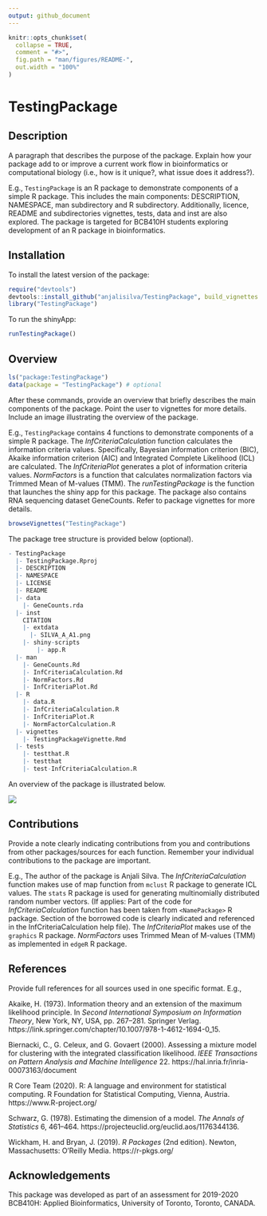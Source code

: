 ```yaml
---
output: github_document
---
```


<!-- README.md is generated from README.Rmd. Please edit that file -->

```r
knitr::opts_chunk$set(
  collapse = TRUE,
  comment = "#>",
  fig.path = "man/figures/README-",
  out.width = "100%"
)
```
# TestingPackage

<!-- badges: start -->
<!-- badges: end -->

## Description

A paragraph that describes the purpose of the package. Explain how your package add to or improve a current work flow in bioinformatics or computational biology (i.e., how is it unique?, what issue does it address?).

E.g., `TestingPackage` is an R package to demonstrate components of a simple R package. This includes the main components: DESCRIPTION, NAMESPACE, man subdirectory and R subdirectory. Additionally, licence, README and subdirectories vignettes, tests, data and inst are also explored. The package is targeted for BCB410H students exploring development of an R package in bioinformatics.

## Installation

To install the latest version of the package:

``` r
require("devtools")
devtools::install_github("anjalisilva/TestingPackage", build_vignettes = TRUE)
library("TestingPackage")
```

To run the shinyApp:
``` r
runTestingPackage()
```

## Overview

``` r
ls("package:TestingPackage")
data(package = "TestingPackage") # optional
```

After these commands, provide an overview that briefly describes the main components of the package. Point the user to vignettes for more details. Include an image illustrating the overview of the package. 

E.g., `TestingPackage` contains 4 functions to demonstrate components of a simple R package. The *InfCriteriaCalculation* function calculates the information criteria values. Specifically, Bayesian information criterion (BIC), Akaike information criterion (AIC) and Integrated Complete Likelihood (ICL) are calculated. The *InfCriteriaPlot* generates a plot of information criteria values. *NormFactors* is a function that calculates normalization factors via Trimmed Mean of M-values (TMM). The *runTestingPackage* is the function that launches the shiny app for this package. The package also contains RNA sequencing dataset GeneCounts. Refer to package vignettes for more details.

``` r
browseVignettes("TestingPackage")
```

The package tree structure is provided below (optional).

``` r
- TestingPackage
  |- TestingPackage.Rproj
  |- DESCRIPTION
  |- NAMESPACE
  |- LICENSE
  |- README
  |- data
    |- GeneCounts.rda
  |- inst
    CITATION
    |- extdata
      |- SILVA_A_A1.png
    |- shiny-scripts 
        |- app.R
  |- man
    |- GeneCounts.Rd
    |- InfCriteriaCalculation.Rd
    |- NormFactors.Rd
    |- InfCriteriaPlot.Rd
  |- R
    |- data.R
    |- InfCriteriaCalculation.R
    |- InfCriteriaPlot.R
    |- NormFactorCalculation.R
  |- vignettes
    |- TestingPackageVignette.Rmd
  |- tests
    |- testthat.R
    |- testthat
    |- test-InfCriteriaCalculation.R
```

An overview of the package is illustrated below. 

![](./inst/extdata/SILVA_A_A1.png)


## Contributions

Provide a note clearly indicating contributions from you and contributions from other packages/sources for each function. Remember your individual contributions to the package are important. 

E.g., The author of the package is Anjali Silva. The *InfCriteriaCalculation* function makes use of map function from `mclust` R package to generate ICL values. The `stats` R package is used for generating multinomially distributed random number vectors. (If applies: Part of the code for *InfCriteriaCalculation* function has been taken from `<NamePackage>` R package. Section of the borrowed code is clearly indicated and referenced in the InfCriteriaCalculation help file). The *InfCriteriaPlot* makes use of the `graphics` R package. *NormFactors* uses Trimmed Mean of M-values (TMM) as implemented in `edgeR` R package.


## References

Provide full references for all sources used in one specific format. E.g., 

Akaike, H. (1973). Information theory and an extension of the maximum likelihood principle. In *Second International Symposium on Information Theory*, New York, NY, USA, pp. 267–281. Springer Verlag. https://link.springer.com/chapter/10.1007/978-1-4612-1694-0_15.

Biernacki, C., G. Celeux, and G. Govaert (2000). Assessing a mixture model for clustering with the integrated classification likelihood. *IEEE Transactions on Pattern Analysis and Machine Intelligence* 22. https://hal.inria.fr/inria-00073163/document

R Core Team (2020). R: A language and environment for statistical computing. R Foundation for Statistical Computing, Vienna, Austria. https://www.R-project.org/

Schwarz, G. (1978). Estimating the dimension of a model. *The Annals of Statistics* 6, 461–464. https://projecteuclid.org/euclid.aos/1176344136.

Wickham, H. and Bryan, J. (2019). *R Packages* (2nd edition). Newton, Massachusetts: O'Reilly Media. https://r-pkgs.org/


## Acknowledgements

This package was developed as part of an assessment for 2019-2020 BCB410H: Applied Bioinformatics, University of Toronto, Toronto, CANADA.
